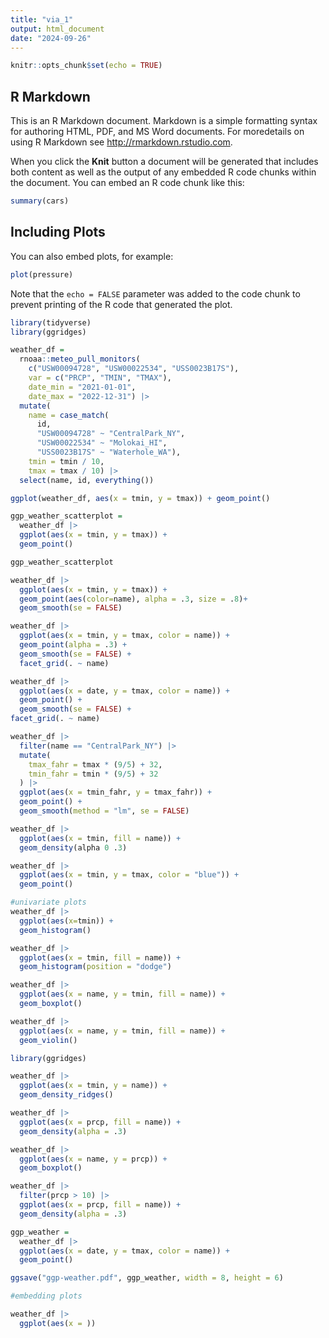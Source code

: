 ```yaml
---
title: "via_1"
output: html_document
date: "2024-09-26"
---
```


```r
knitr::opts_chunk$set(echo = TRUE)
```

## R Markdown

This is an R Markdown document. Markdown is a simple formatting syntax for authoring HTML, PDF, and MS Word documents. For moredetails on using R Markdown see <http://rmarkdown.rstudio.com>.

When you click the **Knit** button a document will be generated that includes both content as well as the output of any embedded R code chunks within the document. You can embed an R code chunk like this:

```r
summary(cars)
```

## Including Plots

You can also embed plots, for example:

```r
plot(pressure)
```

Note that the `echo = FALSE` parameter was added to the code chunk to prevent printing of the R code that generated the plot.


```r
library(tidyverse)
library(ggridges)
```

```r
weather_df = 
  rnoaa::meteo_pull_monitors(
    c("USW00094728", "USW00022534", "USS0023B17S"),
    var = c("PRCP", "TMIN", "TMAX"), 
    date_min = "2021-01-01",
    date_max = "2022-12-31") |>
  mutate(
    name = case_match(
      id, 
      "USW00094728" ~ "CentralPark_NY", 
      "USW00022534" ~ "Molokai_HI",
      "USS0023B17S" ~ "Waterhole_WA"),
    tmin = tmin / 10,
    tmax = tmax / 10) |>
  select(name, id, everything())
```


```r
ggplot(weather_df, aes(x = tmin, y = tmax)) + geom_point()
```

```r
ggp_weather_scatterplot =
  weather_df |>
  ggplot(aes(x = tmin, y = tmax)) + 
  geom_point()

ggp_weather_scatterplot
```


```r
weather_df |>
  ggplot(aes(x = tmin, y = tmax)) +
  geom_point(aes(color=name), alpha = .3, size = .8)+
  geom_smooth(se = FALSE)
```


```r
weather_df |>
  ggplot(aes(x = tmin, y = tmax, color = name)) +
  geom_point(alpha = .3) +
  geom_smooth(se = FALSE) +
  facet_grid(. ~ name)

```

```r
weather_df |>
  ggplot(aes(x = date, y = tmax, color = name)) +
  geom_point() +
  geom_smooth(se = FALSE) +
facet_grid(. ~ name)
```


```r
weather_df |>
  filter(name == "CentralPark_NY") |>
  mutate(
    tmax_fahr = tmax * (9/5) + 32,
    tmin_fahr = tmin * (9/5) + 32
  ) |>
  ggplot(aes(x = tmin_fahr, y = tmax_fahr)) +
  geom_point() +
  geom_smooth(method = "lm", se = FALSE)

```


```r
weather_df |>
  ggplot(aes(x = tmin, fill = name)) +
  geom_density(alpha 0 .3)
```

```r
weather_df |>
  ggplot(aes(x = tmin, y = tmax, color = "blue")) +
  geom_point()
```

```r
#univariate plots
weather_df |>
  ggplot(aes(x=tmin)) +
  geom_histogram()
```

```r
weather_df |>
  ggplot(aes(x = tmin, fill = name)) +
  geom_histogram(position = "dodge")
```

```r
weather_df |>
  ggplot(aes(x = name, y = tmin, fill = name)) +
  geom_boxplot()
```

```r
weather_df |>
  ggplot(aes(x = name, y = tmin, fill = name)) +
  geom_violin()
```
```r
library(ggridges)
```


```r

weather_df |>
  ggplot(aes(x = tmin, y = name)) +
  geom_density_ridges()
```



```r
weather_df |>
  ggplot(aes(x = prcp, fill = name)) +
  geom_density(alpha = .3)

weather_df |>
  ggplot(aes(x = name, y = prcp)) +
  geom_boxplot()

weather_df |>
  filter(prcp > 10) |>
  ggplot(aes(x = prcp, fill = name)) +
  geom_density(alpha = .3)
```

```r
ggp_weather =
  weather_df |>
  ggplot(aes(x = date, y = tmax, color = name)) +
  geom_point()

ggsave("ggp-weather.pdf", ggp_weather, width = 8, height = 6)
```

```r
#embedding plots

weather_df |>
  ggplot(aes(x = ))

```




